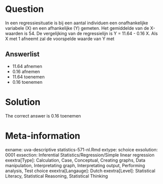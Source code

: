 Question
========

In een regressiesituatie is bij een aantal individuen een onafhankelijke variabele (X) en een afhankelijke (Y) gemeten.
Het gemiddelde van de X-waarden is 54.
De vergelijking van de regressielijn is
Y = 11.64 - 0.16 X.
Als X met 1 afneemt zal de voorspelde waarde van Y met 

Answerlist
----------
* 11.64 afnemen
* 0.16 afnemen
* 11.64 toenemen
* 0.16 toenemen

Solution
========

The correct answer is  0.16 toenemen 

Meta-information
================
exname: uva-descriptive statistics-571-nl.Rmd 
extype: schoice 
exsolution: 0001 
exsection: Inferential Statistics/Regression/Simple linear regression
exextra[Type]: Calculation, Case, Conceptual, Creating graphs, Data manipulation, Interpretating graph, Interpretating output, Performing analysis, Test choice 
exextra[Langauge]: Dutch 
exextra[Level]: Statistical Literacy, Statistical Reasoning, Statistical Thinking 
